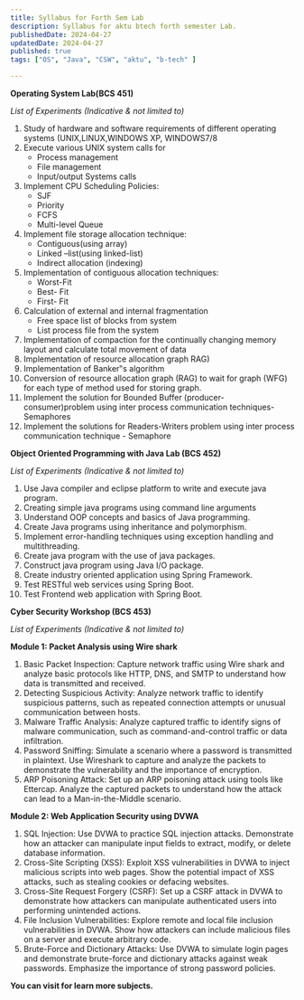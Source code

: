 ```yaml
---
title: Syllabus for Forth Sem Lab 
description: Syllabus for aktu btech forth semester Lab.
publishedDate: 2024-04-27
updatedDate: 2024-04-27
published: true 
tags: ["OS", "Java", "CSW", "aktu", "b-tech" ]

---
```



<Callout type="warning">**Operating System Lab(BCS 451)** </Callout>

*List of Experiments (Indicative & not limited to)*

1. Study of hardware and software requirements of different operating systems (UNIX,LINUX,WINDOWS XP, 
WINDOWS7/8 
2. Execute various UNIX system calls for 
   - Process management 
   - File management 
   - Input/output Systems calls 
3. Implement CPU Scheduling Policies: 
   - SJF 
   - Priority 
   - FCFS 
   - Multi-level Queue 
4. Implement file storage allocation technique: 
   - Contiguous(using array) 
   - Linked –list(using linked-list) 
   - Indirect allocation (indexing) 
5. Implementation of contiguous allocation techniques: 
   - Worst-Fit 
   - Best- Fit 
   - First- Fit 
6. Calculation of external and internal fragmentation 
   - Free space list of blocks from system 
   - List process file from the system 
7. Implementation of compaction for the continually changing memory layout and calculate total movement 
of data 
8. Implementation of resource allocation graph RAG) 
9. Implementation of Banker‟s algorithm 
10. Conversion of resource allocation graph (RAG) to wait for graph (WFG) for each type of method used for 
storing graph. 
11. Implement the solution for Bounded Buffer (producer-consumer)problem using inter process 
communication techniques-Semaphores 
12. Implement the solutions for Readers-Writers problem using inter process communication technique -
Semaphore


<Callout type="warning">**Object Oriented Programming with Java Lab (BCS 452)** </Callout>


*List of Experiments (Indicative & not limited to)*

1. Use Java compiler and eclipse platform to write and execute java program. 
2. Creating simple java programs using command line arguments 
3. Understand OOP concepts and basics of Java programming. 
4. Create Java programs using inheritance and polymorphism. 
5. Implement error-handling techniques using exception handling and multithreading. 
6. Create java program with the use of java packages. 
7. Construct java program using Java I/O package. 
8. Create industry oriented application using Spring Framework. 
9. Test RESTful web services using Spring Boot. 
10. Test Frontend web application with Spring Boot. 


<Callout type="warning">**Cyber Security Workshop (BCS 453)** </Callout>

*List of Experiments (Indicative & not limited to)*

**Module 1: Packet Analysis using Wire shark**

1. Basic Packet Inspection: Capture network traffic using Wire shark and analyze basic protocols like 
HTTP, DNS, and SMTP to understand how data is transmitted and received. 
2. Detecting Suspicious Activity: Analyze network traffic to identify suspicious patterns, such as repeated 
connection attempts or unusual communication between hosts. 
3. Malware Traffic Analysis: Analyze captured traffic to identify signs of malware communication, such as 
command-and-control traffic or data infiltration. 
4. Password Sniffing: Simulate a scenario where a password is transmitted in plaintext. Use Wireshark to 
capture and analyze the packets to demonstrate the vulnerability and the importance of encryption. 
5. ARP Poisoning Attack: Set up an ARP poisoning attack using tools like Ettercap. Analyze the captured 
packets to understand how the attack can lead to a Man-in-the-Middle scenario.

**Module 2: Web Application Security using DVWA**

1. SQL Injection: Use DVWA to practice SQL injection attacks. Demonstrate how an attacker can 
manipulate input fields to extract, modify, or delete database information. 
2. Cross-Site Scripting (XSS): Exploit XSS vulnerabilities in DVWA to inject malicious scripts into web pages. 
Show the potential impact of XSS attacks, such as stealing cookies or defacing websites. 
3. Cross-Site Request Forgery (CSRF): Set up a CSRF attack in DVWA to demonstrate how attackers can 
manipulate authenticated users into performing unintended actions. 
4. File Inclusion Vulnerabilities: Explore remote and local file inclusion vulnerabilities in DVWA. Show how 
attackers can include malicious files on a server and execute arbitrary code. 
5. Brute-Force and Dictionary Attacks: Use DVWA to simulate login pages and demonstrate brute-force 
and dictionary attacks against weak passwords. Emphasize the importance of strong password policies.


<Callout type="notes"> **You can visit for learn more subjects.** </Callout>
